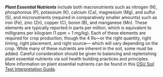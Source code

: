 ***Plant Essential Nutrients*** include both macronutrients such as nitrogen
(N), phosphorous (P), potassium (K), calcium (Ca), magnesium (Mg), and sulfur
(S), and micronutrients (required in comparatively smaller amounts) such as iron
(Fe), zinc (Zn), copper (C), boron (B), and manganese (Mn). These elements are
typically reported in parts per million, which is equivalent to milligrams per
kilogram (1 ppm = 1 mg/kg). Each of these elements are required for crop
production, though the 4 Rs---or the right quantity, right timing, right
placement, and right source--- which will vary depending on the crop. While many
of these nutrients are inherent in the soil, some must be added. Careful
consideration should be given to balancing and replenishing plant essential
nutrients via soil health building practices and principles. More information on
plant essential nutrients can be found in this [OSU Soil Test Interpretation
Guide](https://catalog.extension.oregonstate.edu/ec1478 "OSU Soil Test Interpretation Guide").